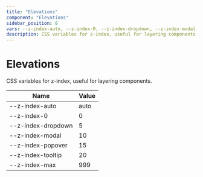 ```yaml
--- 
title: "Elevations"
component: "Elevations"
sidebar_position: 8
vars: --z-index-auto, --z-index-0, --z-index-dropdown, --z-index-modal, --z-index-popover, --z-index-tooltip, --z-index-max
description: CSS variables for z-index, useful for layering components. 
--- 
```



<DocLayout>

# Elevations

CSS variables for z-index, useful for layering components.


| Name | Value |
|------|-------|
| --z-index-auto | auto  | 
| --z-index-0 | 0  | 
| --z-index-dropdown | 5  | 
| --z-index-modal | 10  | 
| --z-index-popover | 15  | 
| --z-index-tooltip | 20  | 
| --z-index-max | 999  | 
</DocLayout>